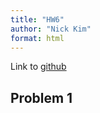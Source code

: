 ```yaml
---
title: "HW6"
author: "Nick Kim"
format: html
---
```


Link to [github]("https://github.com/nick-kimm/STAT-506-Final-HW6.git")

## Problem 1

